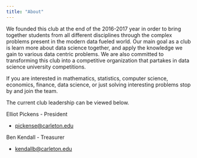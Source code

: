 ```yaml
---
title: "About"
---
```


We founded this club at the end of the 2016-2017 year in order to bring together students from all different disciplines through the complex problems present in the modern data fueled world. Our main goal as a club is learn more about data science together, and apply the knowledge we gain to various data centric problems. We are also committed to transforming this club into a competitive organization that partakes in data science university competitions.

If you are interested in mathematics, statistics, computer science, economics, finance, data science, or just solving interesting problems stop by and join the team.

The current club leadership can be viewed below.

Elliot Pickens - President

+ [pickense@carleton.edu](mailto:pickense@carleton.edu)

Ben Kendall - Treasurer 

+ [kendallb@carleton.edu](mailto:kendallb@carleton.edu)